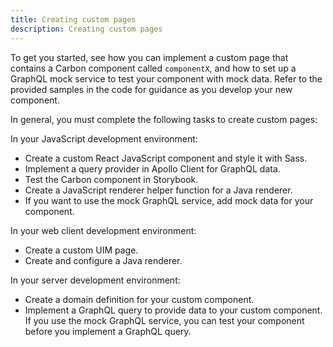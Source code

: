 ```yaml
---
title: Creating custom pages
description: Creating custom pages
---
```


To get you started, see how you can implement a custom page that contains a Carbon component called `componentX`, and how to set up a GraphQL mock service to test your component with mock data.
Refer to the provided samples in the code for guidance as you develop your new component.

In general, you must complete the following tasks to create custom pages:

In your JavaScript development environment:

- Create a custom React JavaScript component and style it with Sass.
- Implement a query provider in Apollo Client for GraphQL data.
- Test the Carbon component in Storybook.
- Create a JavaScript renderer helper function for a Java renderer.
- If you want to use the mock GraphQL service, add mock data for your component.

In your web client development environment:

- Create a custom UIM page.
- Create and configure a Java renderer.

In your server development environment:

- Create a domain definition for your custom component.
- Implement a GraphQL query to provide data to your custom component. If you use the mock GraphQL service, you can test your component before you implement a GraphQL query.
